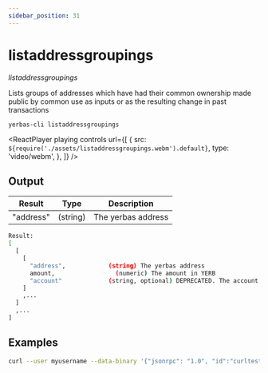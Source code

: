 ```yaml
---
sidebar_position: 31
---
```



# listaddressgroupings

_listaddressgroupings_

Lists groups of addresses which have had their common ownership
made public by common use as inputs or as the resulting change
in past transactions

`yerbas-cli listaddressgroupings `

<ReactPlayer
  playing
  controls
  url={[
    {
      src: `${require('./assets/listaddressgroupings.webm').default}`,
      type: 'video/webm',
    },
  ]}
/>

## Output

| Result    | Type     | Description           |
| --------- | -------- | --------------------- |
| "address" | (string) | The yerbas address |

```bash
Result:
[
  [
    [
      "address",            (string) The yerbas address
      amount,                 (numeric) The amount in YERB
      "account"             (string, optional) DEPRECATED. The account
    ]
    ,...
  ]
  ,...
]
```

## Examples

```bash
curl --user myusername --data-binary '{"jsonrpc": "1.0", "id":"curltest", "method": "listaddressgroupings", "params": [] }' -H 'content-type: text/plain;' http://127.0.0.1:9998/
```
